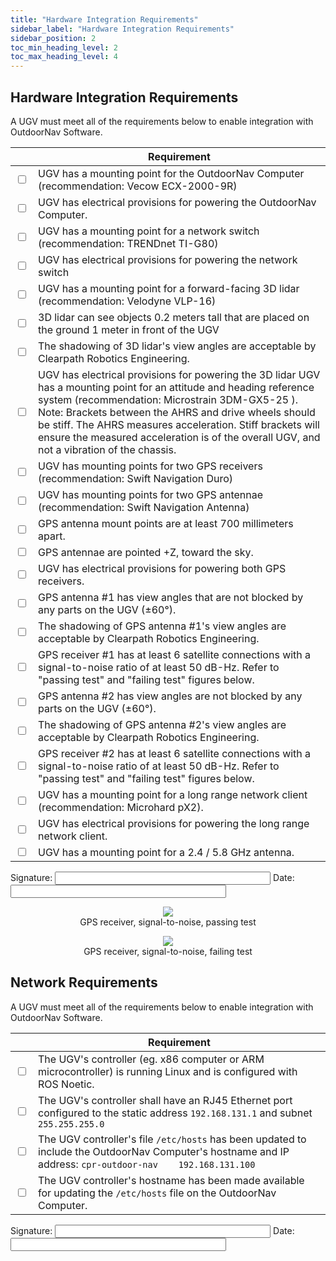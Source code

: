 ---
title: "Hardware Integration Requirements"
sidebar_label: "Hardware Integration Requirements"
sidebar_position: 2
toc_min_heading_level: 2
toc_max_heading_level: 4
---

## Hardware Integration Requirements

A UGV must meet all of the requirements below to enable integration with
OutdoorNav Software.

|      | Requirement |
|------|------------------------------------------------------------------|
| <input type="checkbox"/> | UGV has a mounting point for the OutdoorNav Computer (recommendation: Vecow ECX-2000-9R) |
| <input type="checkbox"/> | UGV has electrical provisions for powering the OutdoorNav Computer. |
| <input type="checkbox"/> | UGV has a mounting point for a network switch (recommendation: TRENDnet TI-G80) |
| <input type="checkbox"/> | UGV has electrical provisions for powering the network switch |
| <input type="checkbox"/> | UGV has a mounting point for a forward-facing 3D lidar (recommendation: Velodyne VLP-16) |
| <input type="checkbox"/> | 3D lidar can see objects 0.2 meters tall that are placed on the ground 1 meter in front of the UGV |
| <input type="checkbox"/> | The shadowing of 3D lidar's view angles are acceptable by Clearpath Robotics Engineering. |
| <input type="checkbox"/> | UGV has electrical provisions for powering the 3D lidar UGV has a mounting point for an attitude and heading reference system (recommendation: Microstrain 3DM-GX5-25 ). Note: Brackets between the AHRS and drive wheels should be stiff. The AHRS measures acceleration. Stiff brackets will ensure the measured acceleration is of the overall UGV, and not a vibration of the chassis. |
| <input type="checkbox"/> | UGV has mounting points for two GPS receivers (recommendation: Swift Navigation Duro) |
| <input type="checkbox"/> | UGV has mounting points for two GPS antennae (recommendation: Swift Navigation Antenna) |
| <input type="checkbox"/> | GPS antenna mount points are at least 700 millimeters apart. |
| <input type="checkbox"/> | GPS antennae are pointed +Z, toward the sky. |
| <input type="checkbox"/> | UGV has electrical provisions for powering both GPS receivers. |
| <input type="checkbox"/> | GPS antenna #1 has view angles that are not blocked by any parts on the UGV (±60°). |
| <input type="checkbox"/> | The shadowing of GPS antenna #1's view angles are acceptable by Clearpath Robotics Engineering. |
| <input type="checkbox"/> | GPS receiver #1 has at least 6 satellite connections with a signal-to-noise ratio of at least 50 dB-Hz. Refer to "passing test" and "failing test" figures below. |
| <input type="checkbox"/> | GPS antenna #2 has view angles are not blocked by any parts on the UGV (±60°). |
| <input type="checkbox"/> | The shadowing of GPS antenna #2's view angles are acceptable by Clearpath Robotics Engineering. |
| <input type="checkbox"/> | GPS receiver #2 has at least 6 satellite connections with a signal-to-noise ratio of at least 50 dB-Hz. Refer to "passing test" and "failing test" figures below. |
| <input type="checkbox"/> | UGV has a mounting point for a long range network client (recommendation: Microhard pX2). |
| <input type="checkbox"/> | UGV has electrical provisions for powering the long range network client. |
| <input type="checkbox"/> | UGV has a mounting point for a 2.4 / 5.8 GHz antenna. |

Signature: <input type="text" size="40" /> Date: <input type="text" size="40" />

<center>
  <figure>
    <img src="/img/outdoornav_images/swiftnav-snr-good.png"/>
    <figcaption>GPS receiver, signal-to-noise, passing test</figcaption>
  </figure>
</center>

<center>
  <figure>
    <img src="/img/outdoornav_images/swiftnav-snr-bad.png"/>
    <figcaption>GPS receiver, signal-to-noise, failing test</figcaption>
  </figure>
</center>

## Network Requirements

A UGV must meet all of the requirements below to enable integration with
OutdoorNav Software.

|      | Requirement |
|------|------------------------------------------------------------------|
| <input type="checkbox"/> | The UGV's controller (eg. x86 computer or ARM microcontroller) is running Linux and is configured with ROS Noetic. |
| <input type="checkbox"/> | The UGV's controller shall have an RJ45 Ethernet port configured to the static address `192.168.131.1` and subnet `255.255.255.0` |
| <input type="checkbox"/> | The UGV controller's file `/etc/hosts` has been updated to include the OutdoorNav Computer's hostname and IP address: `cpr-outdoor-nav    192.168.131.100` |
| <input type="checkbox"/> | The UGV controller's hostname has been made available for updating the `/etc/hosts` file on the OutdoorNav Computer. |

Signature: <input type="text" size="40" /> Date: <input type="text" size="40" />
